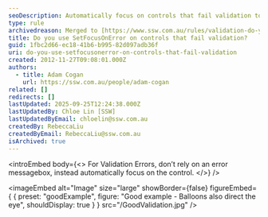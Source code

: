 ```yaml
---
seoDescription: Automatically focus on controls that fail validation to improve user experience and reduce confusion.
type: rule
archivedreason: Merged to [https://www.ssw.com.au/rules/validation-do-you-put-focus-to-the-correct-control-on-validation-error](/rules/validation-do-you-put-focus-to-the-correct-control-on-validation-error)
title: Do you use SetFocusOnError on controls that fail validation?
guid: 1fbc2d66-ec18-41b6-b995-82d097adb36f
uri: do-you-use-setfocusonerror-on-controls-that-fail-validation
created: 2012-11-27T09:08:01.000Z
authors:
  - title: Adam Cogan
    url: https://ssw.com.au/people/adam-cogan
related: []
redirects: []
lastUpdated: 2025-09-25T12:24:38.000Z
lastUpdatedBy: Chloe Lin [SSW]
lastUpdatedByEmail: chloelin@ssw.com.au
createdBy: RebeccaLiu
createdByEmail: RebeccaLiu@ssw.com.au
isArchived: true
---
```


<introEmbed
  body={<>
For Validation Errors, don’t rely on an error messagebox, instead automatically focus on the control.
  </>}
/>

<imageEmbed
  alt="Image"
  size="large"
  showBorder={false}
  figureEmbed={ {
    preset: "goodExample",
    figure: "Good example - Balloons also direct the eye",
    shouldDisplay: true
  } }
  src="/GoodValidation.jpg"
/>
